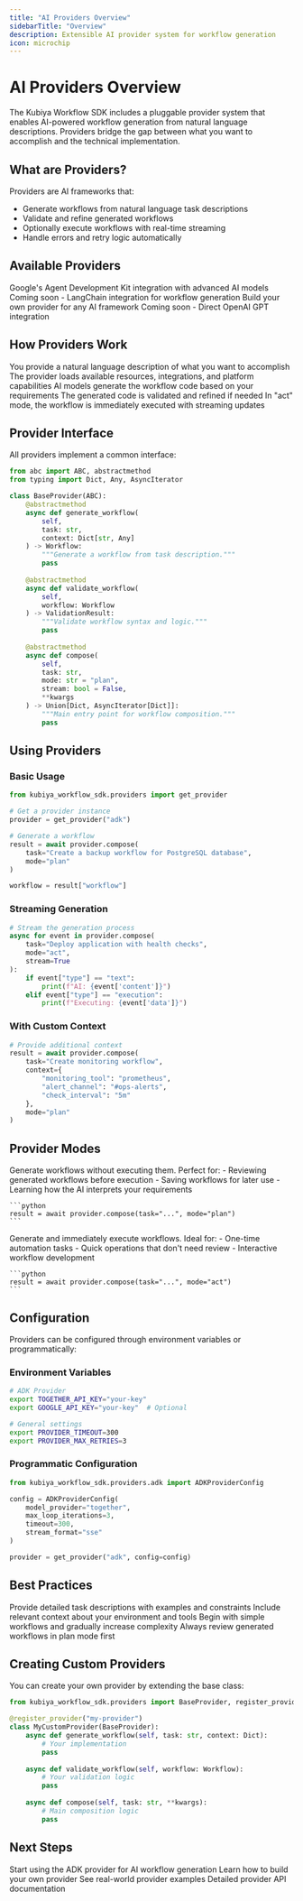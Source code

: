 ```yaml
---
title: "AI Providers Overview"
sidebarTitle: "Overview"
description: Extensible AI provider system for workflow generation
icon: microchip
---
```


# AI Providers Overview

The Kubiya Workflow SDK includes a pluggable provider system that enables AI-powered workflow generation from natural language descriptions. Providers bridge the gap between what you want to accomplish and the technical implementation.

## What are Providers?

Providers are AI frameworks that:
- Generate workflows from natural language task descriptions
- Validate and refine generated workflows
- Optionally execute workflows with real-time streaming
- Handle errors and retry logic automatically

## Available Providers

<CardGroup cols={2}>
  <Card title="ADK Provider" icon="google" href="/providers/adk/getting-started">
    Google's Agent Development Kit integration with advanced AI models
  </Card>
  <Card title="LangChain Provider" icon="link" color="#00a67e">
    Coming soon - LangChain integration for workflow generation
  </Card>
  <Card title="Custom Providers" icon="puzzle" href="/providers/custom-providers">
    Build your own provider for any AI framework
  </Card>
  <Card title="OpenAI Provider" icon="robot" color="#412991">
    Coming soon - Direct OpenAI GPT integration
  </Card>
</CardGroup>

## How Providers Work

<Steps>
  <Step title="Task Description">
    You provide a natural language description of what you want to accomplish
  </Step>
  
  <Step title="Context Loading">
    The provider loads available resources, integrations, and platform capabilities
  </Step>
  
  <Step title="Workflow Generation">
    AI models generate the workflow code based on your requirements
  </Step>
  
  <Step title="Validation & Refinement">
    The generated code is validated and refined if needed
  </Step>
  
  <Step title="Execution (Optional)">
    In "act" mode, the workflow is immediately executed with streaming updates
  </Step>
</Steps>

## Provider Interface

All providers implement a common interface:

```python
from abc import ABC, abstractmethod
from typing import Dict, Any, AsyncIterator

class BaseProvider(ABC):
    @abstractmethod
    async def generate_workflow(
        self, 
        task: str, 
        context: Dict[str, Any]
    ) -> Workflow:
        """Generate a workflow from task description."""
        pass
    
    @abstractmethod
    async def validate_workflow(
        self, 
        workflow: Workflow
    ) -> ValidationResult:
        """Validate workflow syntax and logic."""
        pass
    
    @abstractmethod
    async def compose(
        self,
        task: str,
        mode: str = "plan",
        stream: bool = False,
        **kwargs
    ) -> Union[Dict, AsyncIterator[Dict]]:
        """Main entry point for workflow composition."""
        pass
```

## Using Providers

### Basic Usage

```python
from kubiya_workflow_sdk.providers import get_provider

# Get a provider instance
provider = get_provider("adk")

# Generate a workflow
result = await provider.compose(
    task="Create a backup workflow for PostgreSQL database",
    mode="plan"
)

workflow = result["workflow"]
```

### Streaming Generation

```python
# Stream the generation process
async for event in provider.compose(
    task="Deploy application with health checks",
    mode="act",
    stream=True
):
    if event["type"] == "text":
        print(f"AI: {event['content']}")
    elif event["type"] == "execution":
        print(f"Executing: {event['data']}")
```

### With Custom Context

```python
# Provide additional context
result = await provider.compose(
    task="Create monitoring workflow",
    context={
        "monitoring_tool": "prometheus",
        "alert_channel": "#ops-alerts",
        "check_interval": "5m"
    },
    mode="plan"
)
```

## Provider Modes

<Tabs>
  <Tab title="Plan Mode">
    Generate workflows without executing them. Perfect for:
    - Reviewing generated workflows before execution
    - Saving workflows for later use
    - Learning how the AI interprets your requirements
    
    ```python
    result = await provider.compose(task="...", mode="plan")
    ```
  </Tab>
  
  <Tab title="Act Mode">
    Generate and immediately execute workflows. Ideal for:
    - One-time automation tasks
    - Quick operations that don't need review
    - Interactive workflow development
    
    ```python
    result = await provider.compose(task="...", mode="act")
    ```
  </Tab>
</Tabs>

## Configuration

Providers can be configured through environment variables or programmatically:

### Environment Variables

```bash
# ADK Provider
export TOGETHER_API_KEY="your-key"
export GOOGLE_API_KEY="your-key"  # Optional

# General settings
export PROVIDER_TIMEOUT=300
export PROVIDER_MAX_RETRIES=3
```

### Programmatic Configuration

```python
from kubiya_workflow_sdk.providers.adk import ADKProviderConfig

config = ADKProviderConfig(
    model_provider="together",
    max_loop_iterations=3,
    timeout=300,
    stream_format="sse"
)

provider = get_provider("adk", config=config)
```

## Best Practices

<CardGroup cols={2}>
  <Card title="Be Specific" icon="bullseye">
    Provide detailed task descriptions with examples and constraints
  </Card>
  <Card title="Use Context" icon="database">
    Include relevant context about your environment and tools
  </Card>
  <Card title="Start Simple" icon="seedling">
    Begin with simple workflows and gradually increase complexity
  </Card>
  <Card title="Review Generated Code" icon="magnifying-glass">
    Always review generated workflows in plan mode first
  </Card>
</CardGroup>

## Creating Custom Providers

You can create your own provider by extending the base class:

```python
from kubiya_workflow_sdk.providers import BaseProvider, register_provider

@register_provider("my-provider")
class MyCustomProvider(BaseProvider):
    async def generate_workflow(self, task: str, context: Dict):
        # Your implementation
        pass
    
    async def validate_workflow(self, workflow: Workflow):
        # Your validation logic
        pass
    
    async def compose(self, task: str, **kwargs):
        # Main composition logic
        pass
```

## Next Steps

<CardGroup cols={2}>
  <Card title="ADK Provider" icon="rocket" href="/providers/adk/getting-started">
    Start using the ADK provider for AI workflow generation
  </Card>
  <Card title="Custom Providers" icon="code" href="/providers/custom-providers">
    Learn how to build your own provider
  </Card>
  <Card title="Examples" icon="lightbulb" href="/providers/adk/examples">
    See real-world provider examples
  </Card>
  <Card title="API Reference" icon="book" href="/api-reference/providers">
    Detailed provider API documentation
  </Card>
</CardGroup> 